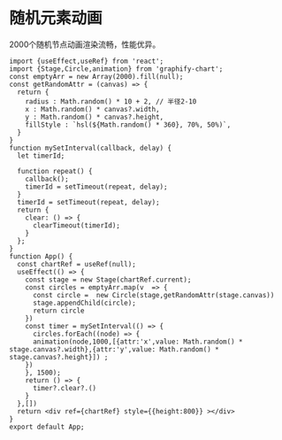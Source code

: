 # 随机元素动画
2000个随机节点动画渲染流畅，性能优异。
```tsx preview
import {useEffect,useRef} from 'react';
import {Stage,Circle,animation} from 'graphify-chart';
const emptyArr = new Array(2000).fill(null);
const getRandomAttr = (canvas) => {
  return {
    radius : Math.random() * 10 + 2, // 半径2-10
    x : Math.random() * canvas?.width,
    y : Math.random() * canvas?.height,
    fillStyle : `hsl(${Math.random() * 360}, 70%, 50%)`,
  }
} 
function mySetInterval(callback, delay) {
  let timerId;

  function repeat() {
    callback();         
    timerId = setTimeout(repeat, delay); 
  }
  timerId = setTimeout(repeat, delay);
  return {
    clear: () => {
      clearTimeout(timerId); 
    }
  };
}
function App() {
  const chartRef = useRef(null);
  useEffect(() => {
    const stage = new Stage(chartRef.current);
    const circles = emptyArr.map(v  => {
      const circle =  new Circle(stage,getRandomAttr(stage.canvas))
      stage.appendChild(circle);
      return circle
    })
    const timer = mySetInterval(() => {
      circles.forEach((node) => {
      animation(node,1000,[{attr:'x',value: Math.random() * stage.canvas?.width},{attr:'y',value: Math.random() * stage.canvas?.height}]) ;
    })
    }, 1500);
    return () => {
      timer?.clear?.()
    }
  },[])
  return <div ref={chartRef} style={{height:800}} ></div>
}
export default App;
```